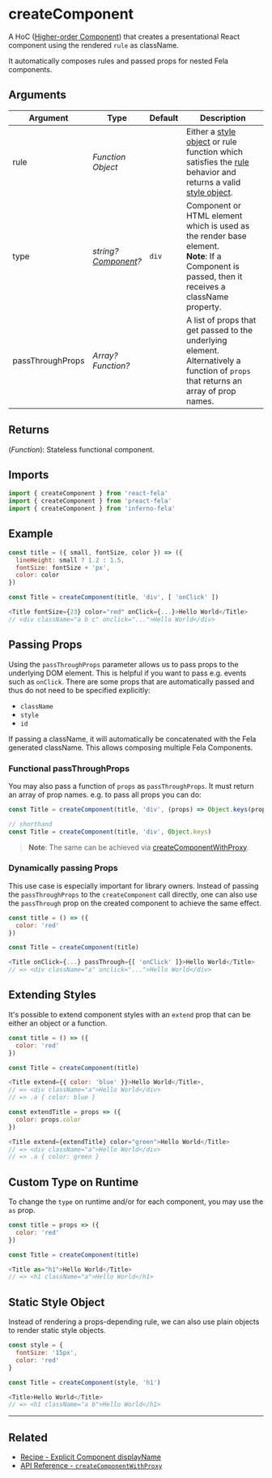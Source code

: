 

# createComponent

A HoC ([Higher-order Component](https://medium.com/@dan_abramov/mixins-are-dead-long-live-higher-order-components-94a0d2f9e750#.njbld18x8)) that creates a presentational React component using the rendered `rule` as className.

It automatically composes rules and passed props for nested Fela components.

## Arguments

| Argument         | Type                                                                                                    | Default | Description                                                                                                                                                                                                     |
| ---------------- | ------------------------------------------------------------------------------------------------------- | ------- | --------------------------------------------------------------------------------------------------------------------------------------------------------------------------------------------------------------- |
| rule             | _Function_<br />_Object_                                                                                |         | Either a [style object](../../basics/Rules.md#style-object) or rule function which satisfies the [rule](../../basics/Rules.md) behavior and returns a valid [style object](../../basics/Rules.md#style-object). |
| type             | _string?_<br />_[Component](https://facebook.github.io/react/docs/top-level-api.html#react.component)?_ | `div`   | Component or HTML element which is used as the render base element.<br />**Note**: If a Component is passed, then it receives a className property.                                                             |
| passThroughProps | _Array?_<br />_Function?_                                                                               |         | A list of props that get passed to the underlying element.<br />Alternatively a function of `props` that returns an array of prop names.                                                                        |

## Returns

(_Function_): Stateless functional component.

## Imports

```javascript nocopy
import { createComponent } from 'react-fela'
import { createComponent } from 'preact-fela'
import { createComponent } from 'inferno-fela'
```

## Example

```javascript
const title = ({ small, fontSize, color }) => ({
  lineHeight: small ? 1.2 : 1.5,
  fontSize: fontSize + 'px',
  color: color
})

const Title = createComponent(title, 'div', [ 'onClick' ])

<Title fontSize={23} color="red" onClick={...}>Hello World</Title>
// <div className="a b c" onclick="...">Hello World</div>
```

## Passing Props

Using the `passThroughProps` parameter allows us to pass props to the underlying DOM element. This is helpful if you want to pass e.g. events such as `onClick`. There are some props that are automatically passed and thus do not need to be specified explicitly:

- `className`
- `style`
- `id`

If passing a className, it will automatically be concatenated with the Fela generated className. This allows composing multiple Fela Components.

### Functional passThroughProps

You may also pass a function of `props` as `passThroughProps`. It must return an array of prop names. e.g. to pass all props you can do:

```javascript
const Title = createComponent(title, 'div', (props) => Object.keys(props))

// shorthand
const Title = createComponent(title, 'div', Object.keys)
```

> **Note**: The same can be achieved via [createComponentWithProxy](https://github.com/robinweser/fela/blob/master/packages/react-fela/docs/createComponentWithProxy.md#createcomponentwithproxyrule-type-passthroughprops).

### Dynamically passing Props

This use case is especially important for library owners. Instead of passing the `passThroughProps` to the `createComponent` call directly, one can also use the `passThrough` prop on the created component to achieve the same effect.

```javascript
const title = () => ({
  color: 'red'
})

const Title = createComponent(title)

<Title onClick={...} passThrough={[ 'onClick' ]}>Hello World</Title>
// => <div className="a" onclick="...">Hello World</div>
```

## Extending Styles

It's possible to extend component styles with an `extend` prop that can be either an object or a function.

```javascript
const title = () => ({
  color: 'red'
})

const Title = createComponent(title)

<Title extend={{ color: 'blue' }}>Hello World</Title>,
// => <div className="a">Hello World</div>
// => .a { color: blue }

const extendTitle = props => ({
  color: props.color
})

<Title extend={extendTitle} color="green">Hello World</Title>
// => <div className="a">Hello World</div>
// => .a { color: green }
```

## Custom Type on Runtime

To change the `type` on runtime and/or for each component, you may use the `as` prop.

```javascript
const title = props => ({
  color: 'red'
})

const Title = createComponent(title)

<Title as="h1">Hello World</Title>
// => <h1 className="a">Hello World</h1>
```

## Static Style Object

Instead of rendering a props-depending rule, we can also use plain objects to render static style objects.

```javascript
const style = {
  fontSize: '15px',
  color: 'red'
}

const Title = createComponent(style, 'h1')

<Title>Hello World</Title>
// => <h1 className="a b">Hello World</h1>
```

---

## Related

- [Recipe - Explicit Component displayName](../../recipes/DisplayNameComponents.md)
- [API Reference - `createComponentWithProxy`](createComponentWithProxy.md)
